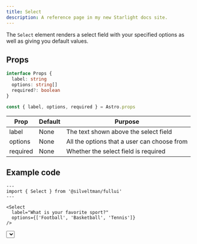```yaml
---
title: Select
description: A reference page in my new Starlight docs site.
---
```



The `Select` element renders a select field with your specified options as well as giving you default values.

## Props

```ts
interface Props {
  label: string
  options: string[]
  required?: boolean
}

const { label, options, required } = Astro.props
```
| Prop | Default | Purpose |
| ----------- | ----------- | ----------- |
| label | None | The text shown above the select field |
| options | None | All the options that a user can choose from |
| required | None | Whether the select field is required |

## Example code
```astro title="index.astro"
---
import { Select } from '@silveltman/fullui'
---

<Select 
  label="What is your favorite sport?" 
  options={['Football', 'Basketball', 'Tennis']} 
/>
```

<Showcase>
  <Select 
    label="What is your favorite sport?" 
    options={['Football', 'Basketball', 'Tennis']} 
  />
</Showcase>